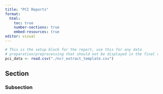 ```yaml
---
title: "PCI Reports"
format:
  html:
    toc: true
    number-sections: true
    embed-resources: true
editor: visual
---
```


```r
# This is the setup block for the report, use this for any data
# preparation/preprocessing that should not be displayed in the final report
pci_data <- read.csv("./ncr_extract_template.csv")
```

## Section

### Subsection
